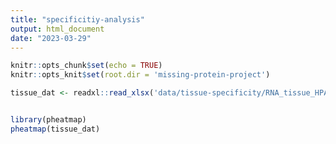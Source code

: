 ```yaml
---
title: "specificitiy-analysis"
output: html_document
date: "2023-03-29"
---
```


```r
knitr::opts_chunk$set(echo = TRUE)
knitr::opts_knit$set(root.dir = 'missing-protein-project')
```



```r
tissue_dat <- readxl::read_xlsx('data/tissue-specificity/RNA_tissue_HPA_nTPM.xlsx')
```


```r

```



```r
library(pheatmap)
pheatmap(tissue_dat)
```

